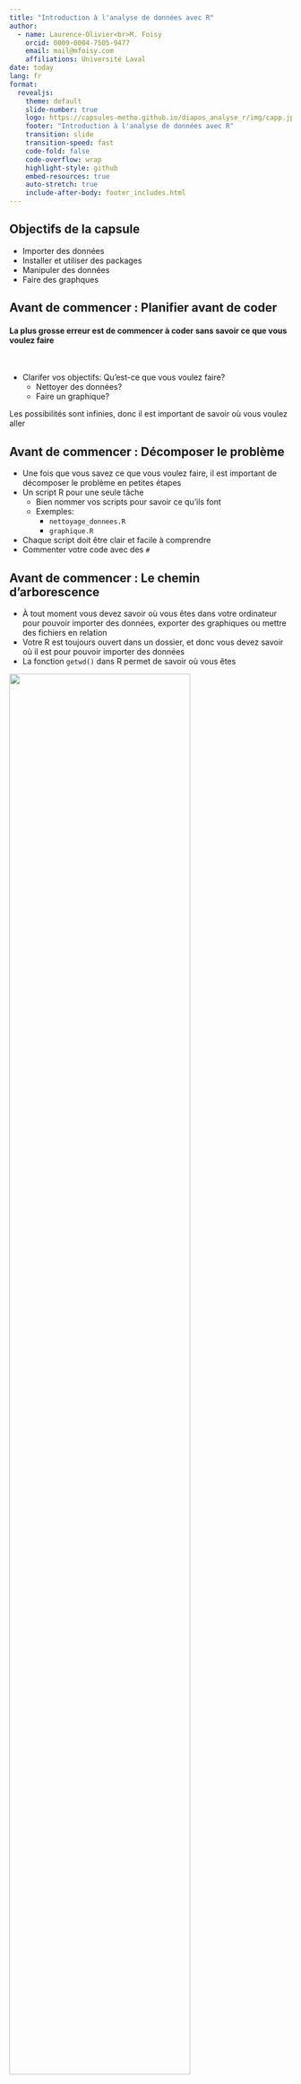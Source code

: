 ```yaml
---
title: "Introduction à l'analyse de données avec R"
author:
  - name: Laurence-Olivier<br>M. Foisy
    orcid: 0009-0004-7505-9477
    email: mail@mfoisy.com
    affiliations: Université Laval
date: today
lang: fr
format:
  revealjs:
    theme: default
    slide-number: true
    logo: https://capsules-metho.github.io/diapos_analyse_r/img/capp.jpg
    footer: "Introduction à l'analyse de données avec R"
    transition: slide
    transition-speed: fast
    code-fold: false
    code-overflow: wrap
    highlight-style: github
    embed-resources: true
    auto-stretch: true
    include-after-body: footer_includes.html
---
```


## Objectifs de la capsule

- Importer des données
- Installer et utiliser des packages
- Manipuler des données
- Faire des graphques

## Avant de commencer : Planifier avant de coder{.smaller} 

#### La plus grosse erreur est de commencer à coder sans savoir ce que vous voulez faire

<br>

- Clarifer vos objectifs: Qu'est-ce que vous voulez faire?
  - Nettoyer des données?
  - Faire un graphique?

Les possibilités sont infinies, donc il est important de savoir où vous voulez aller

## Avant de commencer : Décomposer le problème{.smaller}

- Une fois que vous savez ce que vous voulez faire, il est important de décomposer le problème en petites étapes
- Un script R pour une seule tâche
  - Bien nommer vos scripts pour savoir ce qu'ils font
  - Exemples: 
    - `nettoyage_donnees.R`
    - `graphique.R`
- Chaque script doit être clair et facile à comprendre
- Commenter votre code avec des `#`

## Avant de commencer : Le chemin d'arborescence{.smaller}

- À tout moment vous devez savoir où vous êtes dans votre ordinateur pour pouvoir importer des données, exporter des graphiques ou mettre des fichiers en relation
- Votre R est toujours ouvert dans un dossier, et donc vous devez savoir où il est pour pouvoir importer des données
- La fonction `getwd()` dans R permet de savoir où vous êtes

![](https://capsules-metho.github.io/diapos_intro_r/img/chemin_arbo.png){.absolute top=400 left=75 width="80%"}


## Importer des données{.smaller}

- Les données sont souvent dans des fichiers Excel, CSV, ou autres
  - On utilise des fonctions comme `read.csv()` pour lire les fichiers 

<br>

```r
df <- read.csv("chemin/vers/data.csv")
```
<br>

- Dans cette ligne de code il y a plusieurs éléments importants:
  - Le nom de l'objet : `df` dans ce cas-ci, c'est un dataframe
  - L'opérateur d'assignation : `<-` 
  - La fonction qui permet de lire le fichier : `read.csv()`
  - Le chemin vers le fichier : `"chemin/vers/data.csv"`

## Chemins d'arborescence{.smaller}

#### Important de comprendre comment spécifier le chemin vers un fichier

Voici les deux façons de spécifier le chemin :

- Absolu: `/Users/username/Documents/projet/data/data.csv`
  - Utile seulement sur votre ordinateur, un autre utilisateur ne pourra pas utiliser le même chemin

- Relatif: `data/data.csv`
  - Utile pour partager le code avec d'autres utilisateurs
  
<br>

#### Différence entre mac et windows

- Mac: `/`
- Windows: `\` (il faut s'assurer de changer les `\` pour des `/`)


## Importer des données{.smaller}

Autres fonctions pour importer des données dépendamment du format:

- `df <- readxl::read_excel("chemin/vers/data.xlsx")`
- `df <- readRDS("chemin/vers/data.rds")`

![](https://capsules-metho.github.io/diapos_analyse_r/img/df_in_env.png){.absolute top=300 left=150 width="70%"}

# Codons!

## Installons quelques packages utiles pour l'analyse de données

```r
# Installer les packages nécessaires
install.packages("dplyr") # Manipulation de données
install.packages("ggplot2") # Graphiques
install.packages("ces") # Données de l'étude électorale canadienne
```

## Nous allons utiliser les données de l'étude électorale canadienne de 1965 {.smaller}

```r
# Charger les packages nécessaires
library(dplyr) # Manipulation de données
library(ggplot2) # Graphiques
library(ces)

# Importer les données swiss (jeu de données intégré)
df <- get_ces("2021")

# Explorer les données
View(df)
summary(df)
names(df)
head(df)
ncol(df)
nrow(df)

```

## Analyse rapide d'une variable

```r
# Voir les metadonnées de la variable 'cps21_votechoice'
attributes(df$cps21_votechoice)

# Voir le nombre de valeurs pour chaque élément d'une variable
table(df$cps21_votechoice)

# Histogramme de la variable 'cps21_votechoice'
hist(df$cps21_votechoice)

```

- `$` permet d'accéder à une variable dans un dataframe.
- On accède à la variable `cps21_votechoice` dans le dataframe `df` avec `df$cps21_votechoice`

## Filter et sélectionner des variables

```r
# Sélectionner des colonnes 
# (par exemple, cps21_votechoice, Education et Agriculture)

df_selected <- df %>%
  select(cps21_votechoice, cps21_education, cps21_yob)

# Filtrer les lignes pour inclure uniquement les gens 
# avec une année de naissance supérieure à la moyenne

mean_yob <- mean(df_selected$cps21_yob, na.rm = TRUE)

df_filtered <- df_selected %>%
  filter(cps21_yob > mean_yob)
```

## Modifier des variables

```r
# Créer une nouvelle variable binaire "high_education" 
attributes(df$cps21_education)

df_mutated <- df_filtered %>%
  mutate(high_education = ifelse(cps21_education >= 9, 1, 0))

# Regrouper par "high_education" et calculer la moyenne de l'age

df_summarized <- df_mutated %>%
  group_by(high_education) %>%
  summarize(moyenne_age = mean(cps21_yob, na.rm = TRUE))

# Afficher le résultat final
print(df_summarized)
```

## Préparation des données pour la visualisation{.smaller}

```r
# Nettoyage minimal pour le graphique
df_graph <- df %>%
  select(cps21_votechoice, cps21_education, cps21_yob) %>%
  mutate(
    age = 2021 - as.numeric(cps21_yob),
    age_group = ifelse(is.na(age), NA_character_,
                  ifelse(age < 30, "18–29",
                    ifelse(age < 45, "30–44",
                      ifelse(age < 65, "45–64", "65+")))),
    educ_cat = case_when(
      cps21_education %in% 1:6  ~ "Secondaire ou moins",
      cps21_education %in% 7:8  ~ "Collège/CEGEP",
      cps21_education %in% 9:11 ~ "Université+",
      TRUE ~ NA_character_
    ),
    votechoice = case_when(
      cps21_votechoice == 1 ~ "Libéral",
      cps21_votechoice == 2 ~ "Conservateur",
      cps21_votechoice == 3 ~ "NPD",
      cps21_votechoice == 4 ~ "Bloc Québécois",
      cps21_votechoice == 5 ~ "Vert",
      cps21_votechoice == 6 ~ "Autre",
      TRUE ~ "Indécis"
    )
  ) %>%
  mutate(
    age_group = factor(age_group, levels = c("18–29","30–44","45–64","65+")),
    educ_cat  = factor(educ_cat,  levels = c("Secondaire ou moins","Collège/CEGEP","Université+")),
    votechoice= factor(votechoice,levels = c("Libéral","Conservateur","NPD","Bloc Québécois","Vert","Autre","Indécis"))
  )
```

## Visualisation avec ggplot2{auto-animate=true}

### Initialiser un graphique

```.r
ggplot(df_graph, aes(x = votechoice, fill = age_group))
```

* `ggplot(df_graph, ...)` : on part du **dataframe nettoyé**.
* `aes()` : on déclare les **mappages esthétiques**.

  * `x = votechoice` → catégories sur l’axe des x.
  * `fill = age_group` → couleurs par **groupe d’âge**.

## Visualisation avec ggplot2{auto-animate=true}

### Ajouter un geom\_() en barres

```.r
ggplot(df_graph, aes(x = votechoice, fill = age_group)) +
  geom_bar(position = "dodge")
```

* `geom_bar()` crée des **barres** en comptant les cas par catégorie.
* `position = "dodge"` place les barres **côte à côte** (comparaison directe des effectifs par âge).

## Visualisation avec ggplot2{auto-animate=true}

### Ajouter des facettes (troisième variable)

```.r
ggplot(df_graph, aes(x = votechoice, fill = age_group)) +
  geom_bar(position = "dodge") +
  facet_wrap(~ educ_cat)
```

* `facet_wrap(~ educ_cat)` crée un **panneau par niveau de scolarité**.

## Visualisation avec ggplot2{auto-animate=true}

### Ajouter des titres et des labels

```.r
ggplot(df_graph, aes(x = votechoice, fill = age_group)) +
  geom_bar(position = "dodge") +
  facet_wrap(~ educ_cat) +
  labs(
    title = "Âge et scolarité selon l'intention de vote",
    x = "Intention de vote",
    y = "Nombre de répondants",
    fill = "Âge"
  )
```

* `labs()` permet de **documenter** le graphique.

  * `title` : message clair pour le public.
  * `x`, `y` : axes explicites.
  * `fill` : légende compréhensible (groupes d’âge).

## Visualisation avec ggplot2{auto-animate=true}

### Ajouter un thème

```.r
ggplot(df_graph, aes(x = votechoice, fill = age_group)) +
  geom_bar(position = "dodge") +
  facet_wrap(~ educ_cat) +
  labs(
    title = "Âge et scolarité selon l'intention de vote",
    x = "Intention de vote",
    y = "Nombre de répondants",
    fill = "Âge"
  ) +
  theme_minimal()
```

* `theme_minimal()` : esthétique **sobre** et **légère**

## Visualisation avec ggplot2{auto-animate=true}

### Sauvegarder le graphique

```.r
ggplot(df_graph, aes(x = votechoice, fill = age_group)) +
  geom_bar(position = "dodge") +
  facet_wrap(~ educ_cat) +
  labs(
    title = "Âge et scolarité selon l'intention de vote",
    x = "Intention de vote",
    y = "Nombre de répondants",
    fill = "Âge"
  ) +
  theme_minimal()

ggsave("vote_age_education_dodge.png", width = 10, height = 6)
```

* `ggsave()` exporte en image (PNG par défaut).
* Spécifier `width` et `height`


# Bon codage!
